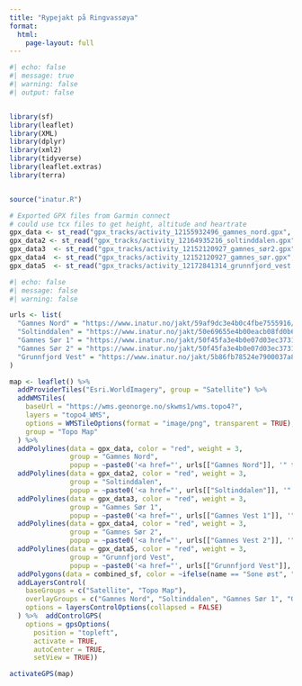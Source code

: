 ```yaml
---
title: "Rypejakt på Ringvassøya"
format: 
  html:
    page-layout: full
---
```



```r
#| echo: false
#| message: true
#| warning: false
#| output: false


library(sf)
library(leaflet)
library(XML)
library(dplyr)
library(xml2)
library(tidyverse)
library(leaflet.extras)
library(terra)


source("inatur.R")

# Exported GPX files from Garmin connect
# could use tcx files to get height, altitude and heartrate
gpx_data <- st_read("gpx_tracks/activity_12155932496_gamnes_nord.gpx", layer="tracks") 
gpx_data2 <- st_read("gpx_tracks/activity_12164935216_soltinddalen.gpx", layer="tracks") 
gpx_data3  <- st_read("gpx_tracks/activity_12152120927_gamnes_sør2.gpx", layer="tracks") 
gpx_data4  <- st_read("gpx_tracks/activity_12152120927_gamnes_sør.gpx", layer="tracks") 
gpx_data5  <- st_read("gpx_tracks/activity_12172841314_grunnfjord_vest.gpx", layer="tracks") 

```


```r
#| echo: false
#| message: false
#| warning: false

urls <- list(
  "Gamnes Nord" = "https://www.inatur.no/jakt/59af9dc3e4b0c4fbe7555916/smaviltjakt-gamnes-nord-gamnes-utmarkslag",
  "Soltinddalen" = "https://www.inatur.no/jakt/50e69655e4b00eacb08fd0b6/smaviltjakt-i-soltinddalen-pa-ringvassoy",
  "Gamnes Sør 1" = "https://www.inatur.no/jakt/50f45fa3e4b0e07d03ec3731/smaviltjakt-gamnes-sor-gamnes-utmarkslag",
  "Gamnes Sør 2" = "https://www.inatur.no/jakt/50f45fa3e4b0e07d03ec3731/smaviltjakt-gamnes-sor-gamnes-utmarkslag",
  "Grunnfjord Vest" = "https://www.inatur.no/jakt/5b86fb78524e7900037a8dfc/smaviltjakt-i-grunnfjord-nord-pa-ringvassoya"
)

map <- leaflet() %>%
  addProviderTiles("Esri.WorldImagery", group = "Satellite") %>%
  addWMSTiles(
    baseUrl = "https://wms.geonorge.no/skwms1/wms.topo4?",
    layers = "topo4_WMS",
    options = WMSTileOptions(format = "image/png", transparent = TRUE),
    group = "Topo Map"
  ) %>%
  addPolylines(data = gpx_data, color = "red", weight = 3, 
               group = "Gamnes Nord", 
               popup = ~paste0('<a href="', urls[["Gamnes Nord"]], '" target="_blank">Kjøp kart på inatur.no</a>')) %>%
  addPolylines(data = gpx_data2, color = "red", weight = 3, 
               group = "Soltinddalen", 
               popup = ~paste0('<a href="', urls[["Soltinddalen"]], '" target="_blank">Kjøp kart på inatur.no</a>')) %>%
  addPolylines(data = gpx_data3, color = "red", weight = 3, 
               group = "Gamnes Sør 1", 
               popup = ~paste0('<a href="', urls[["Gamnes Vest 1"]], '" target="_blank">Kjøp kart på inatur.no</a>')) %>%
  addPolylines(data = gpx_data4, color = "red", weight = 3, 
               group = "Gamnes Sør 2", 
               popup = ~paste0('<a href="', urls[["Gamnes Vest 2"]], '" target="_blank">Kjøp kart på inatur.no</a>')) %>%
  addPolylines(data = gpx_data5, color = "red", weight = 3, 
               group = "Grunnfjord Vest", 
               popup = ~paste0('<a href="', urls[["Grunnfjord Vest"]], '" target="_blank">Kjøp kart på inatur.no</a>')) %>%
  addPolygons(data = combined_sf, color = ~ifelse(name == "Sone øst", "blue", "green"))  %>%
  addLayersControl(
    baseGroups = c("Satellite", "Topo Map"),
    overlayGroups = c("Gamnes Nord", "Soltinddalen", "Gamnes Sør 1", "Gamnes Sør 2", "Grunnfjord Vest"),
    options = layersControlOptions(collapsed = FALSE)
  ) %>%  addControlGPS(
    options = gpsOptions(
      position = "topleft",
      activate = TRUE, 
      autoCenter = TRUE,
      setView = TRUE))

activateGPS(map)

```




